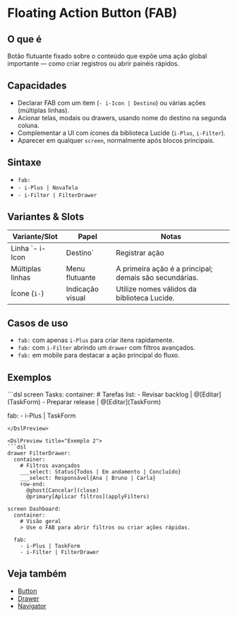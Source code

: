 # Floating Action Button (FAB)

## O que é
Botão flutuante fixado sobre o conteúdo que expõe uma ação global importante — como criar registros ou abrir painéis rápidos.

## Capacidades
- Declarar FAB com um item (`- i-Icon | Destino`) ou várias ações (múltiplas linhas).
- Acionar telas, modais ou drawers, usando nome do destino na segunda coluna.
- Complementar a UI com ícones da biblioteca Lucide (`i-Plus`, `i-Filter`).
- Aparecer em qualquer `screen`, normalmente após blocos principais.

## Sintaxe
- `fab:`
- `- i-Plus | NovaTela`
- `- i-Filter | FilterDrawer`


## Variantes & Slots
| Variante/Slot | Papel | Notas |
| --- | --- | --- |
| Linha `- i-Icon | Destino` | Registrar ação | `Destino` pode ser `Screen`, `Modal` ou `Drawer`. |
| Múltiplas linhas | Menu flutuante | A primeira ação é a principal; demais são secundárias. |
| Ícone (`i-`) | Indicação visual | Utilize nomes válidos da biblioteca Lucide. |

## Casos de uso
- `fab:` com apenas `i-Plus` para criar itens rapidamente.
- `fab:` com `i-Filter` abrindo um `drawer` com filtros avançados.
- `fab:` em mobile para destacar a ação principal do fluxo.

## Exemplos
<DslPreview title="Exemplo 1">
```dsl
screen Tasks:
  container:
    # Tarefas
    list:
      - Revisar backlog | @[Editar](TaskForm)
      - Preparar release | @[Editar](TaskForm)

  fab:
    - i-Plus | TaskForm
```
</DslPreview>

<DslPreview title="Exemplo 2">
```dsl
drawer FilterDrawer:
  container:
    # Filtros avançados
    ___select: Status{Todos | Em andamento | Concluído}
    ___select: Responsável{Ana | Bruno | Carla}
    row-end:
      @ghost[Cancelar](close)
      @primary[Aplicar filtros](applyFilters)

screen Dashboard:
  container:
    # Visão geral
    > Use o FAB para abrir filtros ou criar ações rápidas.

  fab:
    - i-Plus | TaskForm
    - i-Filter | FilterDrawer
```
</DslPreview>

## Veja também
- [Button](./button)
- [Drawer](./drawer)
- [Navigator](./navigator)
